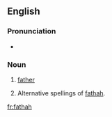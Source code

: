 ==English==

===Pronunciation===
*{{a|Geordie}} {{IPA|/fæðæ/}}

===Noun===
{{en-noun}}

# {{Geordie}} [[father]]
# Alternative spellings of [[fathah]].

[[fr:fathah]]